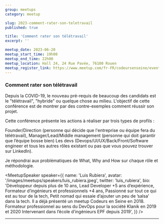 ```yaml
---
group: meetups
category: meetup

slug: 2023-comment-rater-son-teletravail
published: true

title: 'Comment rater son télétravail'
excerpt: ''

meetup_date: 2023-06-20
meetup_start_time: 19h00
meetup_end_time: 22h00
meetup_location: Hall 24, 24 Rue Pavée, 76100 Rouen
meetup_register_link: https://www.meetup.com/fr-FR/codeursenseine/events/294145622/
---
```


### Comment rater son télétravail

Depuis la COVID-19, le nouveau pré-requis de beaucoup des candidats est le "télétravail", "hybride" ou quelque chose au milieu. L'objectif de cette conférence est de montrer par des contre-exemples comment réussir son projet.

Cette conférence présente les actions à réaliser par trois types de profils :

Founder/Direction (personne qui décide que l'entreprise ou équipe fera du télétravail),
Manager/Lead/Middle management (personne qui doit garantir que l’équipe bosse bien)
Les devs (Devops/UI/UX/Back/Front/Software engineer et tous les autres rôles existant ou pas que vous pouvez trouver sur LinkedIn).

Je répondrai aux problématiques de What, Why and How sur chaque rôle et méthodologie.

<MeetupSpeaker
  speaker={{
    name: 'Luis Rubiera',
    avatar: '/images/meetups/speakers/luis_rubiera.jpeg',
    twitter: 'luis_rubiera',
    bio: 'Développeur depuis plus de 10 ans, Lead Developer +5 ans d’expérience, Formateur d’ingénieurs et professionnels +4 ans, Passionné sur tout ce qui est au tour de la tech, Petit nomad qui essaie d’ajouter un peu de ’salsa’ dans la tech. Il a déjà présenté un meetup Codeurs en Seine en 2018. Formateur professionnel au sens du DevOps pour la société Klanik en 2019 et 2020 Intervenant dans l’école d’ingénieurs EPF depuis 2019',
  }}
/>

---
